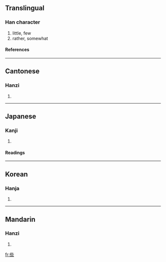 ==Translingual==
===Han character===
{{Han char|rad=二|as=06|sn=8|four=2110<sub>1</sub>|canj=卜心一一 (YPMM)}}
# little, few
# rather, somewhat
====References====
{{Han ref|kx=0087.100|dkj=00268|dj=0183.160|hdz=21441.080|uh=4E9B|ud=20123|bh=A8C7|bd=43207}}
----
==Cantonese==
===Hanzi===
{{yue-hanzi|jyut=|y=se1}}
# {{defn|Cantonese}}
----
==Japanese==
===Kanji===
{{ja-kanji|grade=|rs=二06}}
# {{defn|Japanese}}
====Readings====
{{ja-readings|on=[[さ]] (sa), [[しゃ]] (sha)|kun=[[いささか]] (isasaka)}}
----
==Korean==
===Hanja===
{{ko-hanja|hangeul=사|rv=sa|mr=sa}}
# {{defn|Korean}}
----
==Mandarin==
===Hanzi===
{{cmn-hanzi|pin=[[sā]] (sa1), [[suò]] (suo4), [[xiē]] (xie1)|wg=sa<sup>1</sup>, so<sup>4</sup>, hsieh<sup>1</sup>}}
# {{defn|Mandarin}}

[[fr:些]]